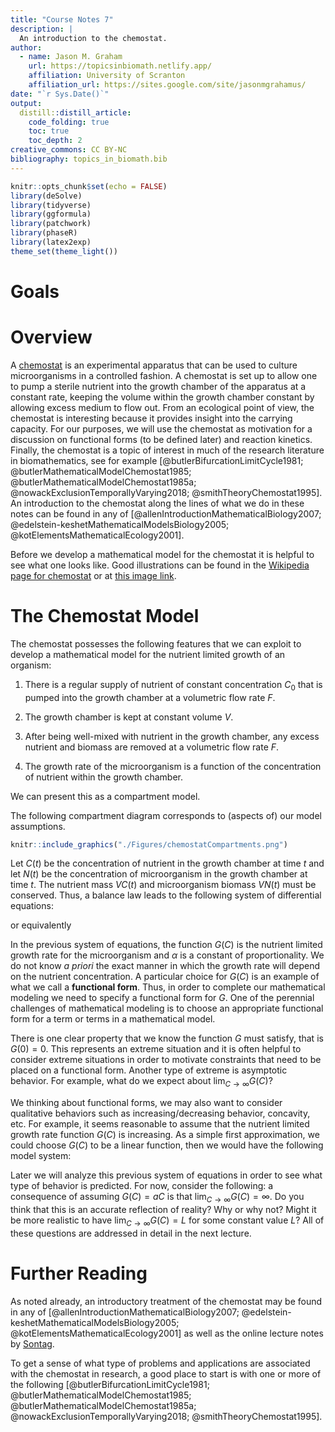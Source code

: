 ```yaml
---
title: "Course Notes 7"
description: |
  An introduction to the chemostat. 
author:
  - name: Jason M. Graham 
    url: https://topicsinbiomath.netlify.app/
    affiliation: University of Scranton 
    affiliation_url: https://sites.google.com/site/jasonmgrahamus/
date: "`r Sys.Date()`"
output: 
  distill::distill_article:
    code_folding: true
    toc: true
    toc_depth: 2
creative_commons: CC BY-NC
bibliography: topics_in_biomath.bib
---
```


```r
knitr::opts_chunk$set(echo = FALSE)
library(deSolve)
library(tidyverse)
library(ggformula)
library(patchwork)
library(phaseR)
library(latex2exp)
theme_set(theme_light())
```

# Goals


# Overview

A [chemostat](https://en.wikipedia.org/wiki/Chemostat) is an experimental apparatus that can be used to culture microorganisms in a controlled fashion. A chemostat is set up to allow one to pump a sterile nutrient into the growth chamber of the apparatus at a constant rate, keeping the volume within the growth chamber constant by allowing excess medium to flow out. From an ecological point of view, the chemostat is interesting because it provides insight into the carrying capacity. For our purposes, we will use the chemostat as motivation for a discussion on functional forms (to be defined later) and reaction kinetics. Finally, the chemostat is a topic of interest in much of the research literature in biomathematics, see for example [@butlerBifurcationLimitCycle1981; @butlerMathematicalModelChemostat1985; @butlerMathematicalModelChemostat1985a; @nowackExclusionTemporallyVarying2018; @smithTheoryChemostat1995]. An introduction to the chemostat along the lines of what we do in these notes can be found in any of [@allenIntroductionMathematicalBiology2007; @edelstein-keshetMathematicalModelsBiology2005; @kotElementsMathematicalEcology2001]. 

Before we develop a mathematical model for the chemostat it is helpful to see what one looks like. Good illustrations can be found in the [Wikipedia page for chemostat](https://en.wikipedia.org/wiki/Chemostat) or at [this image link](https://images.app.goo.gl/NEY7zuNu2bywjqZE6).

# The Chemostat Model

The chemostat possesses the following features that we can exploit to develop a mathematical model for the nutrient limited growth of an organism:

1) There is a regular supply of nutrient of constant concentration $C_{0}$ that is pumped into the growth chamber at a volumetric flow rate $F$. 

2) The growth chamber is kept at constant volume $V$. 

3) After being well-mixed with nutrient in the growth chamber, any excess nutrient and biomass are removed at a volumetric flow rate $F$. 

4) The growth rate of the microorganism is a function of the concentration of nutrient within the growth chamber. 

We can present this as a compartment model. 

The following compartment diagram corresponds to (aspects of) our model assumptions. 

```r
knitr::include_graphics("./Figures/chemostatCompartments.png")
```

Let $C(t)$ be the concentration of nutrient in the growth chamber at time $t$ and let $N(t)$ be the concentration of microorganism in the growth chamber at time $t$. The nutrient mass $VC(t)$ and microorganism biomass $VN(t)$ must be conserved. Thus, a balance law leads to the following system of differential equations:

\begin{align}
\frac{dVN}{dt} &= G(C)VN - FN,  \\
\frac{dVC}{dt} &= FC_{0} - \alpha G(C)VN - FC,
\end{align}

or equivalently

\begin{align}
\frac{dN}{dt} &= G(C)N - \frac{F}{V}N,  \\
\frac{dC}{dt} &= \frac{F}{V}C_{0} - \alpha G(C)N - \frac{F}{V}C.
\end{align}

In the previous system of equations, the function $G(C)$ is the nutrient limited growth rate for the microorganism and $\alpha$ is a constant of proportionality. We do not know *a priori* the exact manner in which the growth rate will depend on the nutrient concentration. A particular choice for $G(C)$ is an example of what we call a **functional form**. Thus, in order to complete our mathematical modeling we need to specify a functional form for $G$. One of the perennial challenges of mathematical modeling is to choose an appropriate functional form for a term or terms in a mathematical model.  

There is one clear property that we know the function $G$ must satisfy, that is $G(0)=0$. This represents an extreme situation and it is often helpful to consider extreme situations in order to motivate constraints that need to be placed on a functional form. Another type of extreme is asymptotic behavior. For example, what do we expect about $\lim_{C \rightarrow \infty}G(C)$? 

We thinking about functional forms, we may also want to consider qualitative behaviors such as increasing/decreasing behavior, concavity, etc. For example, it seems reasonable to assume that the nutrient limited growth rate function $G(C)$ is increasing. As a simple first approximation, we could choose $G(C)$ to be a linear function, then we would have the following model system: 

\begin{align}
\frac{dN}{dt} &= aCN - \frac{F}{V}N,  \\
\frac{dC}{dt} &= \frac{F}{V}C_{0} - \alpha aCN - \frac{F}{V}C.
\end{align}

Later we will analyze this previous system of equations in order to see what type of behavior is predicted. For now, consider the following: a consequence of assuming $G(C)=aC$ is that $\lim_{C \rightarrow \infty}G(C) = \infty$. Do you think that this is an accurate reflection of reality? Why or why not? Might it be more realistic to have $\lim_{C \rightarrow \infty}G(C) = L$ for some constant value $L$? All of these questions are addressed in detail in the next lecture.  


# Further Reading 

As noted already, an introductory treatment of the chemostat may be found in any of [@allenIntroductionMathematicalBiology2007; @edelstein-keshetMathematicalModelsBiology2005; @kotElementsMathematicalEcology2001] as well as the online lecture notes by [Sontag](https://www.math.rutgers.edu/docman-lister/math-main/academics/undergraduate/interdisciplinary-majors/biomathematics-interdisciplinary-major/2198-lecture-notes-on-mathematical-systems-biology/file). 

To get a sense of what type of problems and applications are associated with the chemostat in research, a good place to start is with one or more of the following [@butlerBifurcationLimitCycle1981; @butlerMathematicalModelChemostat1985; @butlerMathematicalModelChemostat1985a; @nowackExclusionTemporallyVarying2018; @smithTheoryChemostat1995].

